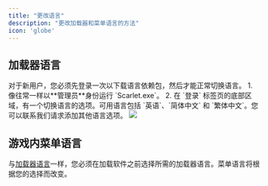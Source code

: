 ```yaml
---
title: "更改语言"
description: "更改加载器和菜单语言的方法"
icon: 'globe'
---
```


## 加载器语言
<Note>
对于新用户，您必须先登录一次以下载语言依赖包，然后才能正常切换语言。
</Note>
1. 像往常一样以**管理员**身份运行 `Scarlet.exe`。
2. 在 `登录` 标签页的底部区域，有一个切换语言的选项。可用语言包括 `英语`、`简体中文` 和 `繁体中文`。您可以联系我们请求添加其他语言选项。
<Frame>
      <img src="/cn/images/language0.png" />
    </Frame>

## 游戏内菜单语言
与[加载器语言](/cn/product-manuals/loader/change-language#loader-language)一样，您必须在加载软件之前选择所需的加载器语言。菜单语言将根据您的选择而改变。
